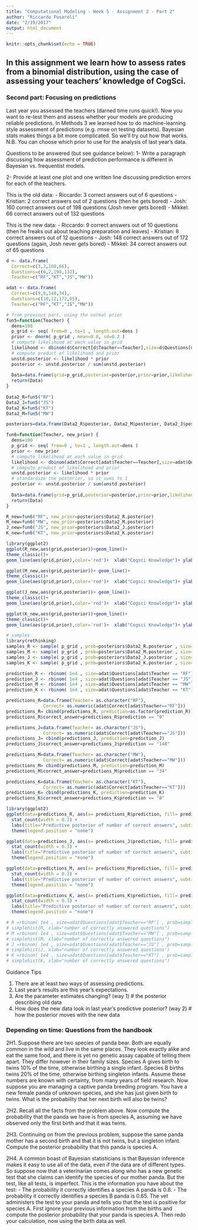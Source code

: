 ```yaml
---
title: "Computational Modeling - Week 5 - Assignment 2 - Part 2"
author: "Riccardo Fusaroli"
date: "2/19/2017"
output: html_document
---
```


```r
knitr::opts_chunk$set(echo = TRUE)
```

## In this assignment we learn how to assess rates from a binomial distribution, using the case of assessing your teachers' knowledge of CogSci.

### Second part: Focusing on predictions

Last year you assessed the teachers (darned time runs quick!). Now you want to re-test them and assess whether your models are producing reliable predictions. In Methods 3 we learned how to do machine-learning style assessment of predictions (e.g. rmse on testing datasets). Bayesian stats makes things a bit more complicated. So we'll try out how that works. N.B. You can choose which prior to use for the analysis of last year's data.

Questions to be answered (but see guidance below):
1- Write a paragraph discussing how assessment of prediction performance is different in Bayesian vs. frequentist models.

2- Provide at least one plot and one written line discussing prediction errors for each of the teachers.

This is the old data:
- Riccardo: 3 correct answers out of 6 questions
- Kristian: 2 correct answers out of 2 questions (then he gets bored)
- Josh: 160 correct answers out of 198 questions (Josh never gets bored)
- Mikkel: 66 correct answers out of 132 questions

This is the new data:
- Riccardo: 9 correct answers out of 10 questions (then he freaks out about teaching preparation and leaves)
- Kristian: 8 correct answers out of 12 questions
- Josh: 148 correct answers out of 172 questions (again, Josh never gets bored)
- Mikkel: 34 correct answers out of 65 questions

```r
d <- data.frame(
  Correct=c(3,2,160,66),
  Questions=c(6,2,198,132),
  Teacher=c("RF","KT","JS","MW"))

adat <- data.frame(
  Correct=c(9,8,148,34),
  Questions=c(10,12,172,65),
  Teacher=c("RF","KT","JS","MW"))

```

```r
# from previous part, using the normal prior
fun5=function(Teacher) {
  dens=100
  p_grid <- seq( from=0 , to=1 , length.out=dens )
  prior <- dnorm( p_grid , mean=0.8, sd=0.2 )
  # compute likelihood at each value in grid
  likelihood <- dbinom(d$Correct[d$Teacher==Teacher],size=d$Questions[d$Teacher==Teacher], prob=p_grid )
  # compute product of likelihood and prior
  unstd.posterior <- likelihood * prior
  posterior <- unstd.posterior / sum(unstd.posterior)
  
  Data=data.frame(grid=p_grid,posterior=posterior,prior=prior,likelihood=likelihood, Teacher=Teacher) 
  return(Data)
}
 
Data2_R=fun5("RF")
Data2_J=fun5("JS")
Data2_K=fun5("KT")
Data2_M=fun5("MW")

posteriors=data.frame(Data2_R$posterior, Data2_M$posterior, Data2_J$posterior, Data2_K$posterior)
```


```r
fun6=function(Teacher, new_prior) {
  dens=100
  p_grid <- seq( from=0 , to=1 , length.out=dens )
  prior <- new_prior
  # compute likelihood at each value in grid
  likelihood <- dbinom(adat$Correct[adat$Teacher==Teacher],size=adat$Questions[adat$Teacher==Teacher], prob=p_grid )
  # compute product of likelihood and prior
  unstd.posterior <- likelihood * prior
  # standardize the posterior, so it sums to 1
  posterior <- unstd.posterior / sum(unstd.posterior)
  
  Data=data.frame(grid=p_grid,posterior=posterior,prior=prior,likelihood=likelihood, Teacher=Teacher) 
  return(Data)
}

R_new=fun6("RF", new_prior=posteriors$Data2_R.posterior)
M_new=fun6("MW", new_prior=posteriors$Data2_M.posterior)
J_new=fun6("JS", new_prior=posteriors$Data2_J.posterior)
K_new=fun6("KT", new_prior=posteriors$Data2_K.posterior)

library(ggplot2)
ggplot(R_new,aes(grid,posterior))+geom_line()+
theme_classic()+  
geom_line(aes(grid,prior),color='red')+  xlab("Cogsci Knowledge")+ ylab("posterior probability") 

ggplot(M_new,aes(grid,posterior))+ geom_line()+
theme_classic()+  
geom_line(aes(grid,prior),color='red')+  xlab("Cogsci Knowledge")+ ylab("posterior probability") 

ggplot(J_new,aes(grid,posterior))+ geom_line()+
theme_classic()+  
geom_line(aes(grid,prior),color='red')+  xlab("Cogsci Knowledge")+ ylab("posterior probability") 

ggplot(K_new,aes(grid,posterior))+geom_line()+
theme_classic()+  
geom_line(aes(grid,prior),color='red')+  xlab("Cogsci Knowledge")+ ylab("posterior probability") 

```

```r
# samples
library(rethinking)
samples_R <- sample( p_grid , prob=posteriors$Data2_R.posterior , size=1e4 , replace=TRUE )
samples_M <- sample( p_grid , prob=posteriors$Data2_M.posterior , size=1e4 , replace=TRUE )
samples_J <- sample( p_grid , prob=posteriors$Data2_J.posterior , size=1e4 , replace=TRUE )
samples_K <- sample( p_grid , prob=posteriors$Data2_K.posterior , size=1e4 , replace=TRUE )

prediction_R <- rbinom( 1e4 , size=adat$Questions[adat$Teacher == "RF"] , prob=samples_R )
prediction_J <- rbinom( 1e4 , size=adat$Questions[adat$Teacher == "JS"] , prob=samples_J )
prediction_M <- rbinom( 1e4 , size=adat$Questions[adat$Teacher == "MW"] , prob=samples_M )
prediction_K <- rbinom( 1e4 , size=adat$Questions[adat$Teacher == "KT"] , prob=samples_K )

predictions_R=data.frame(Teacher= as.character("RF"),
              Correct= as.numeric(adat$Correct[adat$Teacher=="RF"]))
predictions_R= cbind(predictions_R, prediction=as.factor(prediction_R)) 
predictions_R$correct_answer=predictions_R$prediction == "9"

predictions_J=data.frame(Teacher= as.character("JS"),
              Correct= as.numeric(adat$Correct[adat$Teacher=="JS"]))
predictions_J= cbind(predictions_J, prediction=prediction_J) 
predictions_J$correct_answer=predictions_J$prediction == "148"

predictions_M=data.frame(Teacher= as.character("MW"),
              Correct= as.numeric(adat$Correct[adat$Teacher=="MW"]))
predictions_M= cbind(predictions_M, prediction=prediction_M) 
predictions_M$correct_answer=predictions_M$prediction == "34"

predictions_K=data.frame(Teacher= as.character("KT"),
              Correct= as.numeric(adat$Correct[adat$Teacher=="KT"]))
predictions_K= cbind(predictions_K, prediction=prediction_K) 
predictions_K$correct_answer=predictions_K$prediction == "8"

library(ggplot2)
ggplot(data=predictions_R, aes(x= predictions_R$prediction, fill= predictions_R$correct_answer)) +
  stat_count(width = 0.3) +
  labs(title="Predictive posterior of number of correct answers", subtitle= "Real value in blue", x= "Number of correct answers", y= "Probability") +
  theme(legend.position = "none")

ggplot(data=predictions_J, aes(x= predictions_J$prediction, fill= predictions_J$correct_answer)) +
  stat_count(width = 0.3) +
  labs(title="Predictive posterior of number of correct answers", subtitle= "Real value in blue", x= "Number of correct answers", y= "Probability") +
  theme(legend.position = "none")

ggplot(data=predictions_M, aes(x= predictions_M$prediction, fill= predictions_M$correct_answer)) +
  stat_count(width = 0.3) +
  labs(title="Predictive posterior of number of correct answers", subtitle= "Real value in blue", x= "Number of correct answers", y= "Probability") +
  theme(legend.position = "none")

ggplot(data=predictions_K, aes(x= predictions_K$prediction, fill= predictions_K$correct_answer)) +
  stat_count(width = 0.3) +
  labs(title="Predictive posterior of number of correct answers", subtitle= "Real value in blue", x= "Number of correct answers", y= "Probability") +
  theme(legend.position = "none")

# R =rbinom( 1e4 , size=adat$Questions[adat$Teacher=="RF"] , prob=samples_R )
# simplehist(R, xlab="number of correctly answered questions")
# M =rbinom( 1e4 , size=adat$Questions[adat$Teacher=="MW"] , prob=samples_M )
# simplehist(M, xlab="number of correctly answered questions")
# J =rbinom( 1e4 , size=adat$Questions[adat$Teacher=="JS"] , prob=samples_J )
# simplehist(J, xlab="number of correctly answered questions")
# K =rbinom( 1e4 , size=adat$Questions[adat$Teacher=="KT"] , prob=samples_K )
# simplehist(K, xlab="number of correctly answered questions")
```

Guidance Tips

1. There are at least two ways of assessing predictions.
2. Last year's results are this year's expectations.
3. Are the parameter estimates changing? (way 1) # the posterior describing old data
4. How does the new data look in last year's predictive posterior? (way 2) # how the posterior moves with the new data


### Depending on time: Questions from the handbook
2H1. Suppose there are two species of panda bear. Both are equally common in the wild and live in the same places. They look exactly alike and eat the same food, and there is yet no genetic assay capable of telling them apart. They differ however in their family sizes. Species A gives birth to twins 10% of the time, otherwise birthing a single infant. Species B births twins 20% of the time, otherwise birthing singleton infants. Assume these numbers are known with certainty, from many years of field research.
Now suppose you are managing a captive panda breeding program. You have a new female panda of unknown species, and she has just given birth to twins. What is the probability that her next birth will also be twins?

2H2. Recall all the facts from the problem above. Now compute the probability that the panda we have is from species A, assuming we have observed only the first birth and that it was twins.

2H3. Continuing on from the previous problem, suppose the same panda mother has a second birth and that it is not twins, but a singleton infant. Compute the posterior probability that this panda is species A.

2H4. A common boast of Bayesian statisticians is that Bayesian inference makes it easy to use all of the data, even if the data are of different types. So suppose now that a veterinarian comes along who has a new genetic test that she claims can identify the species of our mother panda. But the test, like all tests, is imperfect. This is the information you have about the test:
- The probability it correctly identifies a species A panda is 0.8.
- The probability it correctly identifies a species B panda is 0.65.
The vet administers the test to your panda and tells you that the test is positive for species A. First ignore your previous information from the births and compute the posterior probability that your panda is species A. Then redo your calculation, now using the birth data as well.
